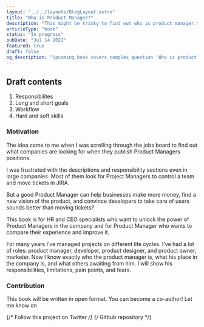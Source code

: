 ```yaml
---
layout: "../../layouts/BlogLayout.astro"
title: "Who is Product Manager?"
description: "This might be tricky to find out who is product manager."
articleType: "book"
status: "In progress"
pubDate: "Jul 14 2022"
featured: true
draft: false
og_description: "Upcoming book covers complex question 'Who is product manager?'. This book is perfect for HH specialists."
---
```




<div class="callout">
  <h2 class="mb-6">Draft contents</h2>
  <ol class="pl-4">
    <li>Responsibilites</li>
    <li>Long and short goals</li>
    <li>Workflow</li>
    <li>Hard and soft skills</li>
  </ol>
</div>

### Motivation

The idea came to me when I was scrolling through the jobs board to find out what companies are looking for when they publish Product Managers positions.

I was frustrated with the descriptions and responsibility sections even in large companies. Most of them look for Project Managers to control a team and move tickets in JIRA.

But a good Product Manager can help businesses make more money, find a new vision of the product, and convince developers to take care of users sounds better than moving tickets?

This book is for HR and CEO specialists who want to unlock the power of Product Managers in the company and for Product Manager who wants to compare their experience and improve it.

For many years I've managed projects on different life cycles. I've had a lot of roles: product manager, developer, product designer, and product owner, marketer. Now I know exactly who the product manager is, what his place in the company is, and what others awaiting from him. I will show his responsibilities, limitations, pain points, and fears.

### Contribution

This book will be written in open format. You can become a co-author!
Let me know on <EmailText />

{/* Follow this project on Twitter */}
{/* Github repository */}
